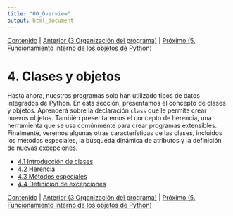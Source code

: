 ```yaml
---
title: "00_Overview"
output: html_document
---
```


[Contenido](../Contents.Rmd) \| [Anterior (3 Organización del programa)](../03_Program_organization/00_Overview.Rmd) \| [Próximo (5. Funcionamiento interno de los objetos de Python)](05_Object_model/00_Overview.Rmd)

# 4. Clases y objetos

Hasta ahora, nuestros programas solo han utilizado tipos de datos integrados de Python. En esta sección, presentamos el concepto de clases y objetos. Aprenderá sobre la declaración `class` que le permite crear nuevos objetos. También presentaremos el concepto de herencia, una herramienta que se usa comúnmente para crear programas extensibles. Finalmente, veremos algunas otras características de las clases, incluidos los métodos especiales, la búsqueda dinámica de atributos y la definición de nuevas excepciones.

-   [4.1 Introducción de clases](01_Class.Rmd)
-   [4.2 Herencia](02_Inheritance.Rmd)
-   [4.3 Métodos especiales](03_Special_methods.Rmd)
-   [4.4 Definición de excepciones](04_Defining_exceptions.Rmd)

[Contenido](../Contents.Rmd) \| [Anterior (3 Organización del programa)](../03_Program_organization/00_Overview.Rmd) \| [Próximo (5. Funcionamiento interno de los objetos de Python)](05_Object_model/00_Overview.Rmd)
